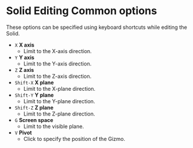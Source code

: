 # Solid Editing Common options

These options can be specified using keyboard shortcuts while editing the Solid.

- `X` **X axis**
    - Limit to the X-axis direction.
- `Y` **Y axis**
    - Limit to the Y-axis direction.
- `Z` **Z axis**
    - Limit to the Z-axis direction.
- `Shift-X` **X plane**
    - Limit to the X-plane direction.
- `Shift-Y` **Y plane**
    - Limit to the Y-plane direction.
- `Shift-Z` **Z plane**
    - Limit to the Z-plane direction.
- `G` **Screen space**
    - Limit to the visible plane.
- `V` **Pivot**
    - Click to specify the position of the Gizmo.